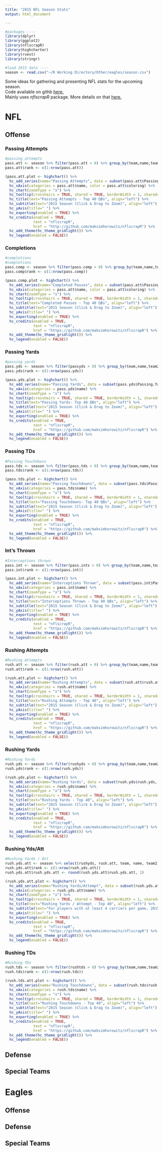 ```yaml
---
title: "2015 NFL Season Stats"
output: html_document

---
```


```r
#packages ----
library(dplyr)
library(ggplot2)
library(nflscrapR)
library(highcharter)
library(rvest)
library(stringr)

#load 2015 data ----
season <- read.csv("~/R Working Directory/Other/eagles/season.csv")
```

Some ideas for gathering and presenting NFL stats for the upcoming season.  
Code available on githb [here.](https://github.com/brndngrhm/eagles)  
Mainly uses *nflscrapR* package. More details on that [here.](https://github.com/maksimhorowitz/nflscrapR)

# NFL {.tabset}

## Offense {.tabset}

### Passing Attempts
```r
#passing attempts
pass.att <- season %>% filter(pass.att > 0) %>% group_by(team,name,team2) %>% summarise(Passing.Attempts = sum(pass.att)) %>% ungroup() %>% arrange(desc(Passing.Attempts))
pass.att$rank <- c(1:nrow(pass.att))

(pass.att.plot <- highchart() %>%
  hc_add_series(name="Passing Attempts", data = subset(pass.att$Passing.Attempts, pass.att$rank <=40), type = "bar")  %>%
  hc_xAxis(categories = pass.att$name, color = pass.att$coloring) %>%
  hc_chart(zoomType = "x") %>%
  hc_tooltip(crosshairs = TRUE, shared = TRUE, borderWidth = 1, shared=T) %>%
  hc_title(text="Passing Attempts - Top 40 QBs", align="left") %>%
  hc_subtitle(text="2015 Season (Click & Drag to Zoom)", align="left") %>%
  hc_yAxis(title=" ") %>%
  hc_exporting(enabled = TRUE) %>%
  hc_credits(enabled = TRUE,
             text = "nflscrapR",
             href = "http://github.com/maksimhorowitz/nflscrapR") %>% 
  hc_add_theme(hc_theme_gridlight()) %>%
  hc_legend(enabled = FALSE))

```

### Completions
```r
#completions
#completions
pass.comp <- season %>% filter(pass.comp > 0) %>% group_by(team,name,team2) %>% summarise(Passing.Completion = sum(pass.comp)) %>% ungroup() %>% arrange(desc(Passing.Completion))
pass.comp$rank <- c(1:nrow(pass.comp))

(pass.comp.plot <- highchart() %>%
  hc_add_series(name="Completed Passes", data = subset(pass.att$Passing.Attempts, pass.att$rank <=40), type = "bar")  %>%
  hc_xAxis(categories = pass.att$name, color = pass.att$coloring) %>%
  hc_chart(zoomType = "x") %>%
  hc_tooltip(crosshairs = TRUE, shared = TRUE, borderWidth = 1, shared=T) %>%
  hc_title(text="Completed Passes - Top 40 QBs", align="left") %>%
  hc_subtitle(text="2015 Season (Click & Drag to Zoom)", align="left") %>%
  hc_yAxis(title=" ") %>%
  hc_exporting(enabled = TRUE) %>%
  hc_credits(enabled = TRUE,
             text = "nflscrapR",
             href = "https://github.com/maksimhorowitz/nflscrapR") %>% 
  hc_add_theme(hc_theme_gridlight()) %>%
  hc_legend(enabled = FALSE))
```

### Passing Yards
```r
#passing yards
pass.yds <- season %>% filter(passyds > 0) %>% group_by(team,name,team2) %>% summarise(Passing.Yards = sum(passyds)) %>% ungroup() %>% arrange(desc(Passing.Yards))
pass.yds$rank <- c(1:nrow(pass.yds))

(pass.yds.plot <- highchart() %>%
  hc_add_series(name="Passing Yards", data = subset(pass.yds$Passing.Yards, pass.yds$rank <=40), type = "bar")  %>%
  hc_xAxis(categories = pass.yds$name) %>%
  hc_chart(zoomType = "x") %>%
  hc_tooltip(crosshairs = TRUE, shared = TRUE, borderWidth = 1, shared=T) %>%
  hc_title(text="Passing Yards- Top 40 QBs", align="left") %>%
  hc_subtitle(text="2015 Season (Click & Drag to Zoom)", align="left") %>%
  hc_yAxis(title=" ") %>%
  hc_exporting(enabled = TRUE) %>%
  hc_credits(enabled = TRUE,
             text = "nflscrapR",
             href = "https://github.com/maksimhorowitz/nflscrapR") %>% 
  hc_add_theme(hc_theme_gridlight()) %>%
  hc_legend(enabled = FALSE))
```

### Passing TDs
```r
#Passing Touchdowns
pass.tds <- season %>% filter(pass.tds > 0) %>% group_by(team,name,team2) %>% summarise(Passing.tds = sum(pass.tds)) %>% ungroup() %>% arrange(desc(Passing.tds))
pass.tds$rank <- c(1:nrow(pass.tds))

(pass.tds.plot <- highchart() %>%
  hc_add_series(name="Passing Touchdowns", data = subset(pass.tds$Passing.tds, pass.tds$rank <=40), type = "bar")  %>%
  hc_xAxis(categories = pass.tds$name) %>%
  hc_chart(zoomType = "x") %>%
  hc_tooltip(crosshairs = TRUE, shared = TRUE, borderWidth = 1, shared=T) %>%
  hc_title(text="Passing Touchdowns- Top 40 QBs", align="left") %>%
  hc_subtitle(text="2015 Season (Click & Drag to Zoom)", align="left") %>%
  hc_yAxis(title=" ") %>%
  hc_exporting(enabled = TRUE) %>%
  hc_credits(enabled = TRUE,
             text = "nflscrapR",
             href = "https://github.com/maksimhorowitz/nflscrapR") %>% 
  hc_add_theme(hc_theme_gridlight()) %>%
  hc_legend(enabled = FALSE))
```


### Int's Thrown
```r
#Interceptions thrown
pass.int <- season %>% filter(pass.ints > 0) %>% group_by(team,name,team2) %>% summarise(Passing.int = sum(pass.ints)) %>% ungroup() %>% arrange(desc(Passing.int))
pass.int$rank <- c(1:nrow(pass.int))

(pass.int.plot <- highchart() %>%
  hc_add_series(name="Interceptions Thrown", data = subset(pass.int$Passing.int, pass.int$rank <=40), type = "bar")  %>%
  hc_xAxis(categories = pass.int$name) %>%
  hc_chart(zoomType = "x") %>%
  hc_tooltip(crosshairs = TRUE, shared = TRUE, borderWidth = 1, shared=T) %>%
  hc_title(text="Interceptions Thrown - Top 40 QBs", align="left") %>%
  hc_subtitle(text="2015 Season (Click & Drag to Zoom)", align="left") %>%
  hc_yAxis(title=" ") %>%
  hc_exporting(enabled = TRUE) %>%
  hc_credits(enabled = TRUE,
             text = "nflscrapR",
             href = "https://github.com/maksimhorowitz/nflscrapR") %>% 
  hc_add_theme(hc_theme_gridlight()) %>%
  hc_legend(enabled = FALSE))
```


### Rushing Attempts
```r
#Rushing Attempts
rush.att <- season %>% filter(rush.att > 0) %>% group_by(team,name,team2) %>% summarise(rush.att = sum(rush.att)) %>% ungroup() %>% arrange(desc(rush.att))
rush.att$rank <- c(1:nrow(rush.att))

(rush.att.plot <- highchart() %>%
  hc_add_series(name="Rushing Attempts", data = subset(rush.att$rush.att, rush.att$rank <=40), type = "bar")  %>%
  hc_xAxis(categories = rush.att$name) %>%
  hc_chart(zoomType = "x") %>%
  hc_tooltip(crosshairs = TRUE, shared = TRUE, borderWidth = 1, shared=T) %>%
  hc_title(text="Rushing Attempts - Top 40", align="left") %>%
  hc_subtitle(text="2015 Season (Click & Drag to Zoom)", align="left") %>%
  hc_yAxis(title=" ") %>%
  hc_exporting(enabled = TRUE) %>%
  hc_credits(enabled = TRUE,
             text = "nflscrapR",
             href = "https://github.com/maksimhorowitz/nflscrapR") %>% 
  hc_add_theme(hc_theme_gridlight()) %>%
  hc_legend(enabled = FALSE))
```

### Rushing Yards
```r
#Rushing Yards
rush.yds <- season %>% filter(rushyds > 0) %>% group_by(team,name,team2) %>% summarise(rush.yds = sum(rushyds)) %>% ungroup() %>% arrange(desc(rush.yds))
rush.yds$rank <- c(1:nrow(rush.yds))

(rush.yds.plot <- highchart() %>%
  hc_add_series(name="Rushing Yards", data = subset(rush.yds$rush.yds, rush.yds$rank <=40), type = "bar")  %>%
  hc_xAxis(categories = rush.yds$name) %>%
  hc_chart(zoomType = "x") %>%
  hc_tooltip(crosshairs = TRUE, shared = TRUE, borderWidth = 1, shared=T) %>%
  hc_title(text="Rushing Yards - Top 40", align="left") %>%
  hc_subtitle(text="2015 Season (Click & Drag to Zoom)", align="left") %>%
  hc_yAxis(title=" ") %>%
  hc_exporting(enabled = TRUE) %>%
  hc_credits(enabled = TRUE,
             text = "nflscrapR",
             href = "https://github.com/maksimhorowitz/nflscrapR") %>% 
  hc_add_theme(hc_theme_gridlight()) %>%
  hc_legend(enabled = FALSE))
```

### Rushing Yds/Att
```r
#Rushing Yards / Att
rush.yds.att <- season %>% select(rushyds, rush.att, team, name, team2) %>% filter(rush.att > (4*16)) %>% group_by(team,name,team2) %>% summarise(rush.yds.att = (rushyds/rush.att)) %>% ungroup() %>% arrange(desc(rush.yds.att))
rush.yds.att$rank <- c(1:nrow(rush.yds.att))
rush.yds.att$rush.yds.att <- round(rush.yds.att$rush.yds.att, 2)

(rush.yds.att.plot <- highchart() %>%
  hc_add_series(name="Rushing Yards/Attempt", data = subset(rush.yds.att$rush.yds.att, rush.yds$rank <=40), type = "bar")  %>%
  hc_xAxis(categories = rush.yds.att$name) %>%
  hc_chart(zoomType = "x") %>%
  hc_tooltip(crosshairs = TRUE, shared = TRUE, borderWidth = 1, shared=T) %>%
  hc_title(text="Rushing Yards / Attempt - Top 40", align="left") %>%
  hc_subtitle(text="For players with at least 4 carriers per game, 2015 Season (Click & Drag to Zoom)", align="left") %>%
  hc_yAxis(title=" ") %>%
  hc_exporting(enabled = TRUE) %>%
  hc_credits(enabled = TRUE,
             text = "nflscrapR",
             href = "https://github.com/maksimhorowitz/nflscrapR") %>% 
  hc_add_theme(hc_theme_gridlight()) %>%
  hc_legend(enabled = FALSE))
```

### Rushing TDs
```r
#Rushing TDs
rush.tds <- season %>% filter(rushtds > 0) %>% group_by(team,name,team2) %>% summarise(rush.tds = sum(rushtds)) %>% ungroup() %>% arrange(desc(rush.tds))
rush.tds$rank <- c(1:nrow(rush.tds))

(rush.tds.att.plot <- highchart() %>%
  hc_add_series(name="Rushing Touchdowns", data = subset(rush.tds$rush.tds, rush.tds$rank <=40), type = "bar")  %>%
  hc_xAxis(categories = rush.tds$name) %>%
  hc_chart(zoomType = "x") %>%
  hc_tooltip(crosshairs = TRUE, shared = TRUE, borderWidth = 1, shared=T) %>%
  hc_title(text="Rushing Touchdowns - Top 40", align="left") %>%
  hc_subtitle(text="2015 Season (Click & Drag to Zoom)", align="left") %>%
  hc_yAxis(title=" ") %>%
  hc_exporting(enabled = TRUE) %>%
  hc_credits(enabled = TRUE,
             text = "nflscrapR",
             href = "https://github.com/maksimhorowitz/nflscrapR") %>% 
  hc_add_theme(hc_theme_gridlight()) %>%
  hc_legend(enabled = FALSE))

```


## Defense {.tabset}

## Special Teams {.tabset}


# Eagles {.tabset}
## Offense {.tabset}
## Defense {.tabset}
## Special Teams {.tabset}